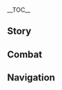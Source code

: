 {{CharacterTabs}}
{{LanguageTabs}}
{{Stub|1={{Meta/VO|tl=1|rm=1|Korean}}}}
__TOC__
==Story==
{{VO/Story
|character           = {{ROOTPAGENAME}}
|language            = ko
|name                = 모나

|vo_01_01_title      = 첫 만남…
|vo_01_01_subtitle   = Hello
|vo_01_01_file       = VO_{language}{character} Hello.ogg
|vo_01_01_tx         = 내 이름은 아스트로지스트・모나・메기스토스, 「위대한 점성술사 모나」라는 뜻이야. 나한테 점괘를 보려면 내 이름쯤은 기억해 주는 게 기본적인 예의지… 그리고 막힘없이 한 번에 쭉 읊어야 해!
|vo_01_01_rm         = 
|vo_01_01_tl         = 

|vo_02_01_title      = 잡담・점괘
|vo_02_01_subtitle   = Chat: Astrology
|vo_02_01_file       = VO_{language}{character} Chat - Astrology.ogg
|vo_02_01_tx         = 정해진 운명을 정확히 보여주는 게 바로 점괘야. 지나친 수식은 오해를 살 뿐이지
|vo_02_01_rm         = 
|vo_02_01_tl         = 

|vo_02_02_title      = 잡담・삶
|vo_02_02_subtitle   = Chat: Life
|vo_02_02_file       = VO_{language}{character} Chat - Life.ogg
|vo_02_02_tx         = 물욕을 억제하는 건 점성술사 수행의 일부야. 소박하게 살아야만 세상의 진리를 엿볼 수 있어
|vo_02_02_rm         = 
|vo_02_02_tl         = 

|vo_02_03_title      = 잡담・운명
|vo_02_03_subtitle   = Chat: Fate
|vo_02_03_file       = VO_{language}{character} Chat - Fate.ogg
|vo_02_03_tx         = 바꿀 수 없고, 거스를 수 없고, 받아들일 수밖에 없어서 운명인 거지
|vo_02_03_rm         = 
|vo_02_03_tl         = 

|vo_03_01_title      = 비가 올 때…
|vo_03_01_subtitle   = When It Rains
|vo_03_01_file       = VO_{language}{character} When It Rains.ogg
|vo_03_01_tx         = 이렇게 비가 많이 오면… 별빛도 안 보이고, 수점반도 흐릿해져
|vo_03_01_rm         = 
|vo_03_01_tl         = 

|vo_03_02_title      = 번개가 칠 때…
|vo_03_02_subtitle   = When Thunder Strikes
|vo_03_02_file       = VO_{language}{character} When Thunder Strikes.ogg
|vo_03_02_tx         = 이 벼락은… 도대체 어느 별하늘에서 내리치는 걸까?
|vo_03_02_rm         = 
|vo_03_02_tl         = 

|vo_03_03_title      = 눈이 올 때…
|vo_03_03_subtitle   = When It Snows
|vo_03_03_file       = VO_{language}{character} When It Snows.ogg
|vo_03_03_tx         = 깨끗한 눈이 녹으면 수점반에 물로 쓰기 딱 좋아
|vo_03_03_rm         = 
|vo_03_03_tl         = 

|vo_03_04_title      = 햇살이 좋을 때…
|vo_03_04_subtitle   = When the Sun Is Out
|vo_03_04_file       = VO_{language}{character} When the Sun Is Out.ogg
|vo_03_04_tx         = 흐음~ 점을 치지 않아도 느낄 수 있는 좋은 날씨야
|vo_03_04_rm         = 
|vo_03_04_tl         = 

|vo_04_01_title      = 아침 인사…
|vo_04_01_subtitle   = Good Morning
|vo_04_01_file       = VO_{language}{character} Good Morning.ogg
|vo_04_01_tx         = 타이밍이 안 좋네, 새벽의 계명성이 방금 막 사라졌거든…. 아침밥? 버, 벌써 먹었지
|vo_04_01_rm         = 
|vo_04_01_tl         = 

|vo_04_02_title      = 점심 인사…
|vo_04_02_subtitle   = Good Afternoon
|vo_04_02_file       = VO_{language}{character} Good Afternoon.ogg
|vo_04_02_tx         = 벌써 점심이네. 뭐 좀 먹으러 가자, 응? 나… 난 샐러드면 돼. 소박한 삶은… 점성술사 수행의 일환이니까!
|vo_04_02_rm         = 
|vo_04_02_tl         = 

|vo_04_03_title      = 저녁 인사…
|vo_04_03_subtitle   = Good Evening
|vo_04_03_file       = VO_{language}{character} Good Evening.ogg
|vo_04_03_tx         = 밤이 됐네. 이제 곧 점을 칠 수 있겠어…. 으음, 내가 어제 원고를 썼던가…?
|vo_04_03_rm         = 
|vo_04_03_tl         = 

|vo_04_04_title      = 굿나잇…
|vo_04_04_subtitle   = Good Night
|vo_04_04_file       = VO_{language}{character} Good Night.ogg
|vo_04_04_tx         = 벌써 시간이 이렇게 됐는데 내일까지인 원고를 아직 시작도 안 했어…. 뭐? 자러 간다고? 힝… 나도 졸린데…
|vo_04_04_rm         = 
|vo_04_04_tl         = 

|vo_05_01_title      = 모나 자신에 대해…
|vo_05_01_subtitle   = About {character}
|vo_05_01_file       = VO_{language}{character} About {character}.ogg
|vo_05_01_tx         = 사람들이 직면하게 될 운명을 정확하게 알려주는 게 바로 점성술사의 일이야. 나 역시 그렇게 하고 있지만… 어떤 사람들은 그걸 받아들이려 하지 않아
|vo_05_01_rm         = 
|vo_05_01_tl         = 

|vo_06_01_title      = 우리에 대해・업무
|vo_06_01_subtitle   = About Us: Work
|vo_06_01_file       = VO_{language}{character} About Us - Work.ogg
|vo_06_01_tx         = 왜 점괘로 돈을 안 벌고 원고를 쓰는 거냐고?… 난 모라를 버는 것 따위에 「수점술」을 쓰지 않아… 그것 때문에 「수점술」을 배운 것도 아니고
|vo_06_01_rm         = 
|vo_06_01_tl         = 

|vo_06_02_title      = 우리에 대해・나의 운명
|vo_06_02_subtitle   = About Us: My Fate
|vo_06_02_file       = VO_{language}{character} About Us - My Fate.ogg
|vo_06_02_tx         = 나야 모르지. 부득이한 경우가 아니면 점성술사는 자신의 운명을 점치지 않아. 할망구가 이런 행동은 운명의 모순을 초래할 수도 있어서 무지 위험하다고 했어
|vo_06_02_rm         = 
|vo_06_02_tl         = 

|vo_06_03_title      = 우리에 대해・너의 운명
|vo_06_03_subtitle   = About Us: Your Fate
|vo_06_03_file       = VO_{language}{character} About Us - Your Fate.ogg
|vo_06_03_tx         = 넌 이 세계 사람이 아니라서 정확히 예언해 줄 수 없어. 다만 네가 가야 할 길이 아직 멀었다는 것만은 알려줄게
|vo_06_03_rm         = 
|vo_06_03_tl         = 

|vo_07_01_title      = 「신의 눈」에 대해・단점
|vo_07_01_subtitle   = About the Vision: Disdain
|vo_07_01_file       = VO_{language}{character} About the Vision - Disdain.ogg
|vo_07_01_tx         = 내가 막 「신의 눈」을 얻었을 때, 그 할망구는 능청스럽게도 「진실을 추구하는 마음이 영원하길」이라고 말했었지. 그런데 몸에 물만 잔뜩 튀고 「수점술」에 아무 쓸모도 없더라고…
|vo_07_01_rm         = 
|vo_07_01_tl         = 

|vo_07_02_title      = 「신의 눈」에 대해・가치
|vo_07_02_subtitle   = About the Vision: Value
|vo_07_02_file       = VO_{language}{character} About the Vision - Value.ogg
|vo_07_02_tx         = 그나저나 「신의 눈」을 장신구처럼 몸에 달고 다니는 건 딱히 상관없어. 이것도 그 쪼잔한 할망구가 나한테 처음으로 준 「교구」인 셈이니까
|vo_07_02_rm         = 
|vo_07_02_tl         = 

|vo_07_03_title      = 하고 싶은 이야기…
|vo_07_03_subtitle   = Something to Share
|vo_07_03_file       = VO_{language}{character} Something to Share.ogg
|vo_07_03_tx         = 「운명의 자리」라고 들어봤어? 점성술사는 별하늘에 비친 「신의 눈」을 가진 자의 운명이 바로 「운명의 자리」라고 생각해. 과거와 현재, 미래의 모든 것이 그 안에 보이지
|vo_07_03_rm         = 
|vo_07_03_tl         = 

|vo_07_04_title      = 흥미있는 일…
|vo_07_04_subtitle   = Interesting Things
|vo_07_04_file       = VO_{language}{character} Interesting Things.ogg
|vo_07_04_tx         = 네 옆에 있는 이 녀석은 대체 어디서 온 거야? 어떤 방법을 써봐도 운명의 흔적조차 찾을 수가 없어…<br />아? 너도 모른다고?
|vo_07_04_rm         = 
|vo_07_04_tl         = 

|vo_08_01_title      = 진에 대해…
|vo_08_01_subtitle   = About [[Jean]]
|vo_08_01_file       = VO_{language}{character} About Jean.ogg
|vo_08_01_tx         = 그 페보니우스 기사단의 단장 대행? 그녀의 「운명의 자리」는 「새끼사자자리」로 힘과 너무 일찍 떠맡은 책임을 상징해. 「수사자」는 일찍이 무리에서 떠났지만, 그녀는 사자떼의 영광을 물려받을 때까지 계속 성장할 거야
|vo_08_01_rm         = 
|vo_08_01_tl         = 

|vo_08_02_title      = 알베도에 대해…
|vo_08_02_subtitle   = About [[Albedo]]
|vo_08_02_file       = VO_{language}{character} About Albedo.ogg
|vo_08_02_tx         = 알베도? 아…난 그가 부러워…자질구레한 일들에 신경 끄고 연구에만 몰두할 수 있잖아. 정말 멋진 삶이야. 그 할망구가 조금만 정상이었다면 나도 그런 생활을 할 수 있었을 텐데…
|vo_08_02_rm         = 
|vo_08_02_tl         = 

|vo_08_03_title      = 클레에 대해…
|vo_08_03_subtitle   = About [[Klee]]
|vo_08_03_file       = VO_{language}{character} About Klee.ogg
|vo_08_03_tx         = 앨리스 씨의 딸 말하는 거지? 그 애는 페보니우스 기사단에서 살면서 알베도의 보살핌도 받고 있지…글쎄, 역시 그녀의 「운명의 자리」답달까. 행운을 상징하는 「네 잎 클로버」거든. 부러워…<br />아, 나한테도 그런 행운이 있었다면 그 할망구를 만나지 않았겠지
|vo_08_03_rm         = 
|vo_08_03_tl         = 

|vo_08_04_title      = 다이루크에 대해…
|vo_08_04_subtitle   = About [[Diluc]]
|vo_08_04_file       = VO_{language}{character} About Diluc.ogg
|vo_08_04_tx         = 다이루크・라겐펜더, 그의 「운명의 자리」는 「밤올빼미」야. 어두운 밤의 경계와 고독한 감시를 상징하지. 그가 인정하는 밝은 대낮이 오기 전까지 그는 계속 홀로 나아가게 될 거야.<br />잠깐, 「밤올빼미」가 부유함을 상징하던가?
|vo_08_04_rm         = 
|vo_08_04_tl         = 

|vo_08_05_title      = 케이아에 대해…
|vo_08_05_subtitle   = About [[Kaeya]]
|vo_08_05_file       = VO_{language}{character} About Kaeya.ogg
|vo_08_05_tx         = 케이아・알베리히? 그의 「공작깃털자리」는 고귀함과 「화려한 기만」을 상징해. 그는 이미 과거를 끊어냈다고 생각하겠지만, 운명의 그날이 오면 반드시 자기만의 선택을 해야 할 거야
|vo_08_05_rm         = 
|vo_08_05_tl         = 

|vo_08_06_title      = 리사에 대해…
|vo_08_06_subtitle   = About [[Lisa]]
|vo_08_06_file       = VO_{language}{character} About Lisa.ogg
|vo_08_06_tx         = 그녀의 「운명의 자리」는 「모래시계」로 지식, 시간 그리고 등가교환을 상징해. 모래알이 떨어지면 시간…혹은 생명이 한순간에 사라지지. 모래알이 흘러내리는 걸 멈추려면 모래시계를 눕혀서 영원히 멈추게 하는 수밖에 없어. 쉽게 말하면…온갖 방법을 써서 게으름을 피우는 거야
|vo_08_06_rm         = 
|vo_08_06_tl         = 

|vo_08_07_title      = 벤티에 대해…
|vo_08_07_subtitle   = About [[Venti]]
|vo_08_07_file       = VO_{language}{character} About Venti.ogg
|vo_08_07_tx         = 벤티? 그 온종일 놀고먹는 음유시인? 그한테 뭐 재밌는 게 있겠어? 한번 점쳐볼게…<br />어? 수점반이 왜…아무것도 안 보여. 바, 바람이 불어서 눈을 못 뜨겠어! 내 모자! 오, 옷이 날아가겠어! 멈춰! 안 해! 안 한다고!
|vo_08_07_rm         = 
|vo_08_07_tl         = 

|vo_09_01_title      = 모나에 대해 알기・첫 번째
|vo_09_01_subtitle   = More About {character}: I
|vo_09_01_file       = VO_{language}{character} More About {character} - 01.ogg
|vo_09_01_tx         = 수다 떨고 싶다고? 으음, 난 이렇게 시간 낭비하는 걸 좋아하지 않아. 그리고 아직 써야 할 원고가 많이 남았는걸… 음, 하지만 말동무가 너라면 안될 것도 없지. 하핫, 그냥 기분전환이라고 생각하자!
|vo_09_01_rm         = 
|vo_09_01_tl         = 

|vo_09_02_title      = 모나에 대해 알기・두 번째
|vo_09_02_subtitle   = More About {character}: II
|vo_09_02_file       = VO_{language}{character} More About {character} - 02.ogg
|vo_09_02_tx         = 점괘로 벌어들이는 수입…? 감히 돈 같은 「그런」… 걸로! 점성술을 평가하려고 하다니, 잘 들어! 내 「수점술」은 이 티바트 대륙에서 진짜 운명을 엿볼 수 있는 유일한 점술이라구! 모라나 보석 따위론 「운명」의 가치를 잴 수 없어! 그러니까 이런 바보 같은 질문은 그만해!
|vo_09_02_rm         = 
|vo_09_02_tl         = 

|vo_09_03_title      = 모나에 대해 알기・세 번째
|vo_09_03_subtitle   = More About {character}: III
|vo_09_03_file       = VO_{language}{character} More About {character} - 03.ogg
|vo_09_03_tx         = 내 점술? 어차피 말해도 모를 걸? 흥, 하지만…설명 정도는 해줄 수 있지.<br />내가 사용하는 「수점술」이란 건 수면에 비친 별하늘의 환상을 보고 추론하는 점술이야. 물속의 환상으로 거짓된 하늘을 비추어 세상의 진실을 엿보는 거지. 이건 그 할망구가 제대로 낸 유일한 연구 성과야
|vo_09_03_rm         = 
|vo_09_03_tl         = 

|vo_09_04_title      = 모나에 대해 알기・네 번째
|vo_09_04_subtitle   = More About {character}: IV
|vo_09_04_file       = VO_{language}{character} More About {character} - 04.ogg
|vo_09_04_tx         = 아스트로지스트・모나・메기스토스. 이건 전에 그 할망구랑 내가 함께 정한 이름이야. 그녀는 날 가끔 「메기」라고 불러. 자주 쓰는 「모나」와는 다르게 애칭 같은 느낌이랄까…야! 넌 그렇게 부르면 안 돼! 부끄럽단 말이야!…아, 괜히 알려줬어!
|vo_09_04_rm         = 
|vo_09_04_tl         = 

|vo_09_05_title      = 모나에 대해 알기・다섯 번째
|vo_09_05_subtitle   = More About {character}: V
|vo_09_05_file       = VO_{language}{character} More About {character} - 05.ogg
|vo_09_05_tx         = 점술가에겐 한 가지 금기사항이 있어, 점괘를 말할 땐 예언 외에 어떠한 조언도 하지 않는다. 내가 다른 사람의 「운명」에 빠지지 않기 위해서지. 하지만 네 점괘를 보는 거라면 이 「금기」는 지킬 필요 없어.<br />왜냐면 우리의 「운명」은 이미 얽혀 있거든
|vo_09_05_rm         = 
|vo_09_05_tl         = 

|vo_10_01_title      = 모나의 취미…
|vo_10_01_subtitle   = {character}'s Hobbies
|vo_10_01_file       = VO_{language}{character} Hobbies.ogg
|vo_10_01_tx         = 내 취미? 별하늘을 올려다보는 거야. 지나치게 현실적인 이 세상에선 모두 별하늘을 올려다볼 필요가 있어. 하물며 난 점성술사이기도 하잖아
|vo_10_01_rm         = 
|vo_10_01_tl         = 

|vo_10_02_title      = 모나의 고민…
|vo_10_02_subtitle   = {character}'s Troubles
|vo_10_02_file       = VO_{language}{character} Troubles.ogg
|vo_10_02_tx         = 도구 수선비에 예약한 천문관측기 잔금도 내야하고, 학술지 구독비도 아직 안 냈는데, 다음달 집세까지…어떤 걸 먼저 내야 하지? 역시…천문관측기 잔금부터 내는 게 좋겠어. 안 그럼 완판될지도 몰라…
|vo_10_02_rm         = 
|vo_10_02_tl         = 

|vo_10_03_title      = 좋아하는 음식…
|vo_10_03_subtitle   = Favorite Food
|vo_10_03_file       = VO_{language}{character} Favorite Food.ogg
|vo_10_03_tx         = 샐러드, 샐러드는 이 세상 최고의 음식이야. 재료도 싸고, 만들기도 쉽고, 배도 부르고. 게다가 먹기도 편하잖아. 원고를 쓰거나 도구를 고칠 때 빨리 먹어 치울 수 있거든
|vo_10_03_rm         = 
|vo_10_03_tl         = 

|vo_10_04_title      = 싫어하는 음식…
|vo_10_04_subtitle   = Least Favorite Food
|vo_10_04_file       = VO_{language}{character} Least Favorite Food.ogg
|vo_10_04_tx         = 음…비싸고 먹기 불편한 음식. 왜냐면, 으음…모라로 불필요한 식욕을 채우는 건 저속하고 위험하기 때문이야
|vo_10_04_rm         = 
|vo_10_04_tl         = 

|vo_11_01_title      = 생일…
|vo_11_01_subtitle   = Birthday
|vo_11_01_file       = VO_{language}{character} Birthday.ogg
|vo_11_01_tx         = 생일 축하해. 이 주머니를 줄게. 이 안엔 어려운 고비를 극복하는 데 도움이 될만한 「조언」이 들어있어. 급하게 열려고 하지 마. 앞으로 1년 안에 이 주머니가 스스로 열릴 날이 올 거야
|vo_11_01_rm         = 
|vo_11_01_tl         = 

|vo_12_01_title      = 돌파의 느낌・기
|vo_12_01_subtitle   = Feelings About Ascension: Intro
|vo_12_01_file       = VO_{language}{character} Feelings About Ascension -  01.ogg
|vo_12_01_tx         = 역시 이렇게 될 운명이었어. 난 진작 알고 있었다고
|vo_12_01_rm         = 
|vo_12_01_tl         = 

|vo_12_02_title      = 돌파의 느낌・승
|vo_12_02_subtitle   = Feelings About Ascension: Building Up
|vo_12_02_file       = VO_{language}{character} Feelings About Ascension -  02.ogg
|vo_12_02_tx         = …조금만 더 가면 세상의 진실을 찾을 수 있을까?
|vo_12_02_rm         = 
|vo_12_02_tl         = 

|vo_12_03_title      = 돌파의 느낌・전
|vo_12_03_subtitle   = Feelings About Ascension: Climax
|vo_12_03_file       = VO_{language}{character} Feelings About Ascension -  03.ogg
|vo_12_03_tx         = 거짓된 하늘, 별하늘 아래의 운명은 이미 정해져 있었어
|vo_12_03_rm         = 
|vo_12_03_tl         = 

|vo_12_04_title      = 돌파의 느낌・결
|vo_12_04_subtitle   = Feelings About Ascension: Conclusion
|vo_12_04_file       = VO_{language}{character} Feelings About Ascension -  04.ogg
|vo_12_04_tx         = 물속의 그림자, 잔잔한 물결 속에 계명성이 솟아오르는 게 보여
|vo_12_04_rm         = 
|vo_12_04_tl         = 
}}

==Combat==
{{Combat VO
|character           = {{ROOTPAGENAME}}
|language            = ko
|skill_1_tx          = 수중 환원
|skill_1_tl          = 
|skill_1_rm          = 
|skill_2_tx          = …운명의 허영
|skill_2_tl          = 
|skill_2_rm          = 
|skill_3_tx          = 운명이여 물에 비쳐라
|skill_3_tl          = 
|skill_3_rm          = 
|burst_1_tx          = 운명이여 드러나거라
|burst_1_tl          = 
|burst_1_rm          = 
|burst_2_tx          = 이걸로 운명은 정해졌다
|burst_2_tl          = 
|burst_2_rm          = 
|burst_3_tx          = 천명은 거스를 수 없어
|burst_3_tl          = 
|burst_3_rm          = 
|sprint-s_1_file     = Sprint Start 01,Sprint Start 02,Sprint Start 03
|glider_1_tx         = 이러면 별하늘을 더 잘 볼 수 있겠지…
|glider_1_tl         = 
|glider_1_rm         = 
|glider_2_file       = Deploying Wind Glider 02,Deploying Wind Glider 03

|chest_1_tx          = 이런 행운이 몇 번 더 오길 바라…
|chest_1_tl          = 
|chest_1_rm          = 
|chest_2_tx          = 월세랑 식비 벌었다!
|chest_2_tl          = 
|chest_2_rm          = 
|chest_3_tx          = 우와… 기분 완전 좋은데…
|chest_3_tl          = 
|chest_3_rm          = 
|low-hp_1_tx         = 판단할 수 없어…
|low-hp_1_tl         = 
|low-hp_1_rm         = 
|low-hp_2_tx         = 얄궂은 운명인 건가…
|low-hp_2_tl         = 
|low-hp_2_rm         = 
|low-hp_3_tx         = 여긴… 내 점괘 범위가 아닌데!
|low-hp_3_tl         = 
|low-hp_3_rm         = 

|fallen_1_tx         = 별하늘이… 어두워…
|fallen_1_tl         = 
|fallen_1_rm         = 
|fallen_2_tx         = 거역할 수 없는… 운명…
|fallen_2_tl         = 
|fallen_2_rm         = 
|fallen_3_tx         = 추산은 끝났어…
|fallen_3_tl         = 
|fallen_3_rm         = 
|hit-l_1_file        = Light Hit Taken 02
|hit-l_1_tx          = 귀찮게 하네
|hit-l_1_tl          = 
|hit-l_1_rm          = 
|hit-l_2_file        = Light Hit Taken 01,Light Hit Taken 03,Light Hit Taken 04,Light Hit Taken 05,Light Hit Taken 06
|hit-h_1_file        = Heavy Hit Taken 02
|hit-h_1_tx          = 나한테서… 떨어져!
|hit-h_1_tl          = 
|hit-h_1_rm          = 
|hit-h_2_file        = Heavy Hit Taken 01,Heavy Hit Taken 03,Heavy Hit Taken 04,Heavy Hit Taken 05,Heavy Hit Taken 06
|join_1_tx           = 이건 운명이야
|join_1_tl           = 
|join_1_rm           = 
|join_2_tx           = 어쩔 수 없네
|join_2_tl           = 
|join_2_rm           = 
|join_3_tx           = 못별들은 모두 내 손바닥 안에…
|join_3_tl           = 
|join_3_rm           = 
|idle_1_file         = Standby 01, Standby 02
|atk-l_1_file        = Light Attack 01,Light Attack 02,Light Attack 03,Light Attack 04,Light Attack 05,Light Attack 06,Light Attack 07
|atk-m_1_file        = Mid Attack 01,Mid Attack 02,Mid Attack 03
|atk-h_1_file        = Heavy Attack 01,Heavy Attack 02,Heavy Attack 03
|climb_1_file        = Climbing 01,Climbing 02,Climbing 03,Climbing 04,Climbing 05
|climb-b_1_file      = Climbing Breath 01,Climbing Breath 02,Climbing Breath 03
|jump_1_file         = Jumping 01,Jumping 02,Jumping 03,Jumping 04,Jumping 05
}}

==Navigation==
{{Character Navbox|link type=vo-ko}}